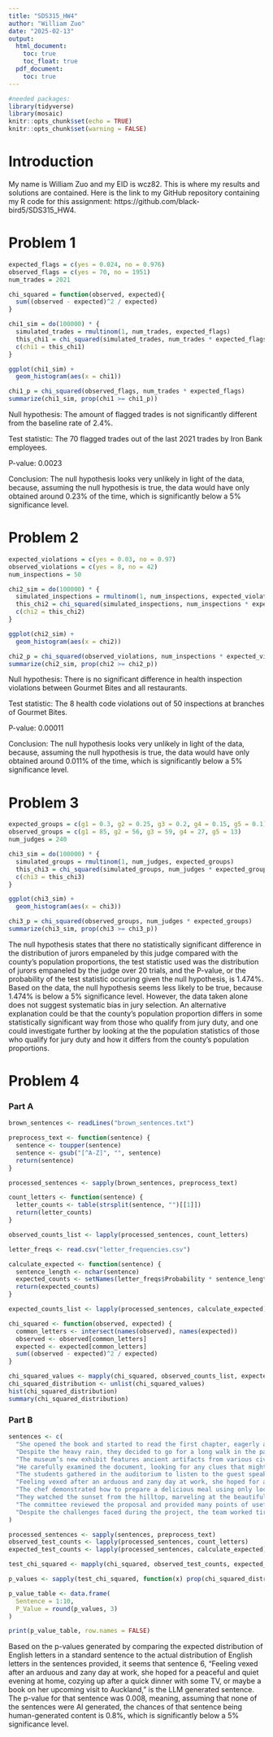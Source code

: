 ---
title: "SDS315_HW4"
author: "William Zuo"
date: "2025-02-13"
output:
  html_document:
    toc: true
    toc_float: true
  pdf_document:
    toc: true
---

```{r global_options, include=FALSE}
#needed packages:
library(tidyverse)
library(mosaic)
knitr::opts_chunk$set(echo = TRUE)
knitr::opts_chunk$set(warning = FALSE)
```

# **Introduction**

My name is William Zuo and my EID is wcz82. This is where my results and solutions are contained. Here is the link to my GitHub repository containing my R code for this assignment: https://github.com/black-bird5/SDS315_HW4. 

# **Problem 1**

```{r, echo=FALSE}
expected_flags = c(yes = 0.024, no = 0.976)
observed_flags = c(yes = 70, no = 1951)
num_trades = 2021

chi_squared = function(observed, expected){
  sum((observed - expected)^2 / expected)
}

chi1_sim = do(100000) * {
  simulated_trades = rmultinom(1, num_trades, expected_flags)
  this_chi1 = chi_squared(simulated_trades, num_trades * expected_flags)
  c(chi1 = this_chi1)
}

ggplot(chi1_sim) +
  geom_histogram(aes(x = chi1))

chi1_p = chi_squared(observed_flags, num_trades * expected_flags)
summarize(chi1_sim, prop(chi1 >= chi1_p))
```

Null hypothesis: The amount of flagged trades is not significantly different from the baseline rate of 2.4%. 

Test statistic: The 70 flagged trades out of the last 2021 trades by Iron Bank employees.

P-value: 0.0023 

Conclusion: The null hypothesis looks very unlikely in light of the data, because, assuming the null hypothesis is true, the data would have only obtained around 0.23% of the time, which is significantly below a 5% significance level. 

# **Problem 2**

```{r, echo=FALSE}
expected_violations = c(yes = 0.03, no = 0.97)
observed_violations = c(yes = 8, no = 42)
num_inspections = 50

chi2_sim = do(100000) * {
  simulated_inspections = rmultinom(1, num_inspections, expected_violations)
  this_chi2 = chi_squared(simulated_inspections, num_inspections * expected_violations)
  c(chi2 = this_chi2)
}

ggplot(chi2_sim) +
  geom_histogram(aes(x = chi2))

chi2_p = chi_squared(observed_violations, num_inspections * expected_violations)
summarize(chi2_sim, prop(chi2 >= chi2_p))
```

Null hypothesis: There is no significant difference in health inspection violations between Gourmet Bites and all restaurants. 

Test statistic: The 8 health code violations out of 50 inspections at branches of Gourmet Bites.

P-value: 0.00011 

Conclusion: The null hypothesis looks very unlikely in light of the data, because, assuming the null hypothesis is true, the data would have only obtained around 0.011% of the time, which is significantly below a 5% significance level. 

# **Problem 3**

```{r, echo=FALSE}
expected_groups = c(g1 = 0.3, g2 = 0.25, g3 = 0.2, g4 = 0.15, g5 = 0.1)
observed_groups = c(g1 = 85, g2 = 56, g3 = 59, g4 = 27, g5 = 13)
num_judges = 240

chi3_sim = do(100000) * {
  simulated_groups = rmultinom(1, num_judges, expected_groups)
  this_chi3 = chi_squared(simulated_groups, num_judges * expected_groups)
  c(chi3 = this_chi3)
}

ggplot(chi3_sim) +
  geom_histogram(aes(x = chi3))

chi3_p = chi_squared(observed_groups, num_judges * expected_groups)
summarize(chi3_sim, prop(chi3 >= chi3_p))
```

The null hypothesis states that there no statistically significant difference in the distribution of jurors empaneled by this judge compared with the county’s population proportions, the test statistic used was the distribution of jurors empaneled by the judge over 20 trials, and the P-value, or the probability of the test statistic occuring given the null hypothesis, is 1.474%. Based on the data, the null hypothesis seems less likely to be true, because 1.474% is below a 5% significance level. However, the data taken alone does not suggest systematic bias in jury selection. An alternative explanation could be that the county's population proportion differs in some statistically significant way from those who qualify from jury duty, and one could investigate further by looking at the the population statistics of those who qualify for jury duty and how it differs from the county's population proportions. 

# **Problem 4**

###  **Part A**

```{r, echo=FALSE}
brown_sentences <- readLines("brown_sentences.txt")

preprocess_text <- function(sentence) {
  sentence <- toupper(sentence) 
  sentence <- gsub("[^A-Z]", "", sentence)
  return(sentence)
}

processed_sentences <- sapply(brown_sentences, preprocess_text)

count_letters <- function(sentence) {
  letter_counts <- table(strsplit(sentence, "")[[1]])
  return(letter_counts)
}

observed_counts_list <- lapply(processed_sentences, count_letters)

letter_freqs <- read.csv("letter_frequencies.csv")

calculate_expected <- function(sentence) {
  sentence_length <- nchar(sentence)
  expected_counts <- setNames(letter_freqs$Probability * sentence_length, letter_freqs$Letter)
  return(expected_counts)
}

expected_counts_list <- lapply(processed_sentences, calculate_expected)

chi_squared <- function(observed, expected) {
  common_letters <- intersect(names(observed), names(expected))
  observed <- observed[common_letters]
  expected <- expected[common_letters]
  sum((observed - expected)^2 / expected)
}

chi_squared_values <- mapply(chi_squared, observed_counts_list, expected_counts_list)
chi_squared_distribution <- unlist(chi_squared_values)
hist(chi_squared_distribution)
summary(chi_squared_distribution)
```

### **Part B**

```{r, echo=FALSE}
sentences <- c(
  "She opened the book and started to read the first chapter, eagerly anticipating what might come next.",
  "Despite the heavy rain, they decided to go for a long walk in the park, crossing the main avenue by the fountain in the center.",
  "The museum’s new exhibit features ancient artifacts from various civilizations around the world.",
  "He carefully examined the document, looking for any clues that might help solve the mystery.",
  "The students gathered in the auditorium to listen to the guest speaker’s inspiring lecture.",
  "Feeling vexed after an arduous and zany day at work, she hoped for a peaceful and quiet evening at home, cozying up after a quick dinner with some TV, or maybe a book on her upcoming visit to Auckland.",
  "The chef demonstrated how to prepare a delicious meal using only locally sourced ingredients, focusing mainly on some excellent dinner recipes from Spain.",
  "They watched the sunset from the hilltop, marveling at the beautiful array of colors in the sky.",
  "The committee reviewed the proposal and provided many points of useful feedback to improve the project’s effectiveness.",
  "Despite the challenges faced during the project, the team worked tirelessly to ensure its successful completion, resulting in a product that exceeded everyone’s expectations."
)

processed_sentences <- sapply(sentences, preprocess_text)
observed_test_counts <- lapply(processed_sentences, count_letters)
expected_test_counts <- lapply(processed_sentences, calculate_expected)

test_chi_squared <- mapply(chi_squared, observed_test_counts, expected_test_counts)

p_values <- sapply(test_chi_squared, function(x) prop(chi_squared_distribution >= x))

p_value_table <- data.frame(
  Sentence = 1:10,
  P_Value = round(p_values, 3) 
)

print(p_value_table, row.names = FALSE)
```

Based on the p-values generated by comparing the expected distribution of English letters in a standard sentence to the actual distribution of English letters in the sentences provided, it seems that sentence 6, "Feeling vexed after an arduous and zany day at work, she hoped for a peaceful and quiet evening at home, cozying up after a quick dinner with some TV, or maybe a book on her upcoming visit to Auckland," is the LLM generated sentence. The p-value for that sentence was 0.008, meaning, assuming that none of the sentences were AI generated, the chances of that sentence being human-generated content is 0.8%, which is significantly below a 5% significance level. 
